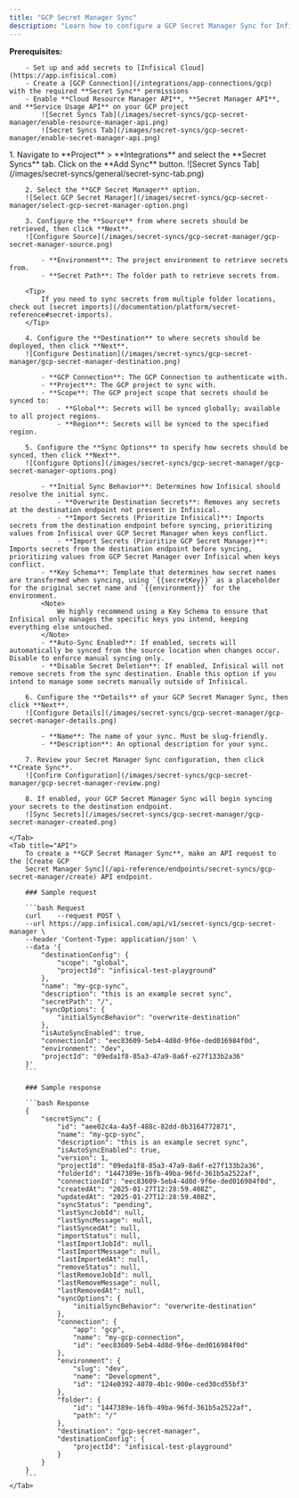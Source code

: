 ```yaml
---
title: "GCP Secret Manager Sync"
description: "Learn how to configure a GCP Secret Manager Sync for Infisical."
---
```


**Prerequisites:**

        - Set up and add secrets to [Infisical Cloud](https://app.infisical.com)
        - Create a [GCP Connection](/integrations/app-connections/gcp) with the required **Secret Sync** permissions
        - Enable **Cloud Resource Manager API**, **Secret Manager API**, and **Service Usage API** on your GCP project
            ![Secret Syncs Tab](/images/secret-syncs/gcp-secret-manager/enable-resource-manager-api.png)
            ![Secret Syncs Tab](/images/secret-syncs/gcp-secret-manager/enable-secret-manager-api.png)

<Tabs>
    <Tab title="Infisical UI">
        1. Navigate to **Project** > **Integrations** and select the **Secret Syncs** tab. Click on the **Add Sync** button.
        ![Secret Syncs Tab](/images/secret-syncs/general/secret-sync-tab.png)

        2. Select the **GCP Secret Manager** option.
        ![Select GCP Secret Manager](/images/secret-syncs/gcp-secret-manager/select-gcp-secret-manager-option.png)

        3. Configure the **Source** from where secrets should be retrieved, then click **Next**.
        ![Configure Source](/images/secret-syncs/gcp-secret-manager/gcp-secret-manager-source.png)

            - **Environment**: The project environment to retrieve secrets from.
            - **Secret Path**: The folder path to retrieve secrets from.

        <Tip>
            If you need to sync secrets from multiple folder locations, check out [secret imports](/documentation/platform/secret-reference#secret-imports).
        </Tip>

        4. Configure the **Destination** to where secrets should be deployed, then click **Next**.
        ![Configure Destination](/images/secret-syncs/gcp-secret-manager/gcp-secret-manager-destination.png)

            - **GCP Connection**: The GCP Connection to authenticate with.
            - **Project**: The GCP project to sync with.
            - **Scope**: The GCP project scope that secrets should be synced to:
                - **Global**: Secrets will be synced globally; available to all project regions.
                - **Region**: Secrets will be synced to the specified region.

        5. Configure the **Sync Options** to specify how secrets should be synced, then click **Next**.
        ![Configure Options](/images/secret-syncs/gcp-secret-manager/gcp-secret-manager-options.png)

            - **Initial Sync Behavior**: Determines how Infisical should resolve the initial sync.
                - **Overwrite Destination Secrets**: Removes any secrets at the destination endpoint not present in Infisical.
                - **Import Secrets (Prioritize Infisical)**: Imports secrets from the destination endpoint before syncing, prioritizing values from Infisical over GCP Secret Manager when keys conflict.
                - **Import Secrets (Prioritize GCP Secret Manager)**: Imports secrets from the destination endpoint before syncing, prioritizing values from GCP Secret Manager over Infisical when keys conflict.
            - **Key Schema**: Template that determines how secret names are transformed when syncing, using `{{secretKey}}` as a placeholder for the original secret name and `{{environment}}` for the environment.
            <Note>
                We highly recommend using a Key Schema to ensure that Infisical only manages the specific keys you intend, keeping everything else untouched.
            </Note>
            - **Auto-Sync Enabled**: If enabled, secrets will automatically be synced from the source location when changes occur. Disable to enforce manual syncing only.
            - **Disable Secret Deletion**: If enabled, Infisical will not remove secrets from the sync destination. Enable this option if you intend to manage some secrets manually outside of Infisical.

        6. Configure the **Details** of your GCP Secret Manager Sync, then click **Next**.
        ![Configure Details](/images/secret-syncs/gcp-secret-manager/gcp-secret-manager-details.png)

            - **Name**: The name of your sync. Must be slug-friendly.
            - **Description**: An optional description for your sync.

        7. Review your Secret Manager Sync configuration, then click **Create Sync**.
        ![Confirm Configuration](/images/secret-syncs/gcp-secret-manager/gcp-secret-manager-review.png)

        8. If enabled, your GCP Secret Manager Sync will begin syncing your secrets to the destination endpoint.
        ![Sync Secrets](/images/secret-syncs/gcp-secret-manager/gcp-secret-manager-created.png)

    </Tab>
    <Tab title="API">
        To create a **GCP Secret Manager Sync**, make an API request to the [Create GCP
        Secret Manager Sync](/api-reference/endpoints/secret-syncs/gcp-secret-manager/create) API endpoint.

        ### Sample request

        ```bash Request
        curl    --request POST \
        --url https://app.infisical.com/api/v1/secret-syncs/gcp-secret-manager \
        --header 'Content-Type: application/json' \
        --data '{
            "destinationConfig": {
                "scope": "global",
                "projectId": "infisical-test-playground"
            },
            "name": "my-gcp-sync",
            "description": "this is an example secret sync",
            "secretPath": "/",
            "syncOptions": {
                "initialSyncBehavior": "overwrite-destination"
            },
            "isAutoSyncEnabled": true,
            "connectionId": "eec83609-5eb4-4d8d-9f6e-ded016984f0d",
            "environment": "dev",
            "projectId": "09eda1f8-85a3-47a9-8a6f-e27f133b2a36"
        }'
        ```

        ### Sample response

        ```bash Response
        {
            "secretSync": {
                "id": "aee02c4a-4a5f-488c-82dd-0b3164772871",
                "name": "my-gcp-sync",
                "description": "this is an example secret sync",
                "isAutoSyncEnabled": true,
                "version": 1,
                "projectId": "09eda1f8-85a3-47a9-8a6f-e27f133b2a36",
                "folderId": "1447389e-16fb-49ba-96fd-361b5a2522af",
                "connectionId": "eec83609-5eb4-4d8d-9f6e-ded016984f0d",
                "createdAt": "2025-01-27T12:28:59.408Z",
                "updatedAt": "2025-01-27T12:28:59.408Z",
                "syncStatus": "pending",
                "lastSyncJobId": null,
                "lastSyncMessage": null,
                "lastSyncedAt": null,
                "importStatus": null,
                "lastImportJobId": null,
                "lastImportMessage": null,
                "lastImportedAt": null,
                "removeStatus": null,
                "lastRemoveJobId": null,
                "lastRemoveMessage": null,
                "lastRemovedAt": null,
                "syncOptions": {
                    "initialSyncBehavior": "overwrite-destination"
                },
                "connection": {
                    "app": "gcp",
                    "name": "my-gcp-connection",
                    "id": "eec83609-5eb4-4d8d-9f6e-ded016984f0d"
                },
                "environment": {
                    "slug": "dev",
                    "name": "Development",
                    "id": "124e0392-4070-4b1c-900e-ced30cd55bf3"
                },
                "folder": {
                    "id": "1447389e-16fb-49ba-96fd-361b5a2522af",
                    "path": "/"
                },
                "destination": "gcp-secret-manager",
                "destinationConfig": {
                    "projectId": "infisical-test-playground"
                }
            }
        }
        ```
    </Tab>

</Tabs>
